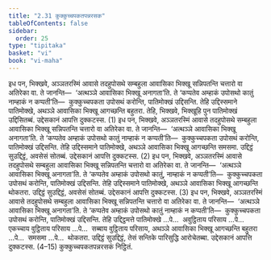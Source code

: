 ```yaml
---
title: "2.31 कुक्कुच्चपकतपन्नरसक"
tableOfContents: false
sidebar:
  order: 25
type: "tipitaka"
basket: "vi"
book: "vi-maha"
---
```



<DynamicBreadcrumb />

<Division number="175" book="vi-maha">

<Paragraph number="753" book="vi-maha">
इध पन, भिक्खवे, अञ्ञतरस्मिं आवासे तदहुपोसथे सम्बहुला आवासिका भिक्खू सन्निपतन्ति चत्तारो वा अतिरेका वा. ते जानन्ति—  ‘अत्थञ्ञे आवासिका भिक्खू अनागता’ति. ते ‘कप्पतेव अम्हाकं उपोसथो कातुं नाम्हाकं न कप्पती’ति—  कुक्कुच्चपकता उपोसथं करोन्ति, पातिमोक्खं उद्दिसन्ति. तेहि उद्दिस्समाने पातिमोक्खे, अथञ्ञे आवासिका भिक्खू आगच्छन्ति बहुतरा. तेहि, भिक्खवे, भिक्खूहि पुन पातिमोक्खं उद्दिसितब्बं. उद्देसकानं आपत्ति दुक्कटस्स. (1)
</Paragraph>

<Paragraph number="754" book="vi-maha">
इध पन, भिक्खवे, अञ्ञतरस्मिं आवासे तदहुपोसथे सम्बहुला आवासिका भिक्खू सन्निपतन्ति चत्तारो वा अतिरेका वा. ते जानन्ति—  ‘अत्थञ्ञे आवासिका भिक्खू अनागता’ति. ते ‘कप्पतेव अम्हाकं उपोसथो कातुं नाम्हाकं न कप्पती’ति—  कुक्कुच्चपकता उपोसथं करोन्ति, पातिमोक्खं उद्दिसन्ति. तेहि उद्दिस्समाने पातिमोक्खे, अथञ्ञे आवासिका भिक्खू आगच्छन्ति समसमा. उद्दिट्ठं सुउद्दिट्ठं, अवसेसं सोतब्बं. उद्देसकानं आपत्ति दुक्कटस्स. (2)
</Paragraph>

<Paragraph number="755" book="vi-maha">
इध पन, भिक्खवे, अञ्ञतरस्मिं आवासे तदहुपोसथे सम्बहुला आवासिका भिक्खू सन्निपतन्ति चत्तारो वा अतिरेका वा. ते जानन्ति—  ‘अत्थञ्ञे आवासिका भिक्खू अनागता’ति. ते ‘कप्पतेव अम्हाकं उपोसथो कातुं, नाम्हाकं न कप्पती’ति—  कुक्कुच्चपकता उपोसथं करोन्ति, पातिमोक्खं उद्दिसन्ति. तेहि उद्दिस्समाने पातिमोक्खे, अथञ्ञे आवासिका भिक्खू आगच्छन्ति थोकतरा. उद्दिट्ठं सुउद्दिट्ठं, अवसेसं सोतब्बं. उद्देसकानं आपत्ति दुक्कटस्स. (3)
</Paragraph>

<Paragraph number="756" book="vi-maha">
इध पन, भिक्खवे, अञ्ञतरस्मिं आवासे तदहुपोसथे सम्बहुला आवासिका भिक्खू सन्निपतन्ति चत्तारो वा अतिरेका वा. ते जानन्ति—  ‘अत्थञ्ञे आवासिका भिक्खू अनागता’ति. ते ‘कप्पतेव अम्हाकं उपोसथो कातुं नाम्हाकं न कप्पती’ति—  कुक्कुच्चपकता उपोसथं करोन्ति, पातिमोक्खं उद्दिसन्ति. तेहि उद्दिट्ठमत्ते पातिमोक्खे …पे…  अवुट्ठिताय परिसाय …पे…  एकच्चाय वुट्ठिताय परिसाय …पे…  सब्बाय वुट्ठिताय परिसाय, अथञ्ञे आवासिका भिक्खू आगच्छन्ति बहुतरा …पे…  समसमा …पे…  थोकतरा. उद्दिट्ठं सुउद्दिट्ठं, तेसं सन्तिके पारिसुद्धि आरोचेतब्बा. उद्देसकानं आपत्ति दुक्कटस्स. (4–15)

</Paragraph>
</Division>

<Paragraph number="757" type="center" book="vi-maha">
कुक्कुच्चपकतपन्नरसकं निट्ठितं.
</Paragraph>